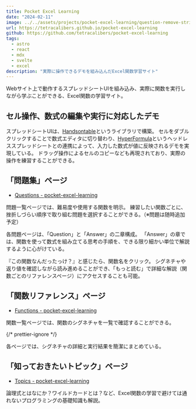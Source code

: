 ```yaml
---
title: Pocket Excel Learning
date: "2024-02-11"
image: ../../assets/projects/pocket-excel-learning/question-remove-string-2.png
url: https://tetracalibers.github.io/pocket-excel-learning
github: https://github.com/tetracalibers/pocket-excel-learning
tags:
  - astro
  - react
  - mdx
  - svelte
  - excel
description: "実際に操作できるデモを組み込んだExcel関数学習サイト"
---
```




Webサイト上で動作するスプレッドシートUIを組み込み、実際に関数を実行しながら学ぶことができる、Excel関数の学習サイト。

## セル操作、数式の編集や実行に対応したデモ

スプレッドシートUIは、[Handsontable](https://handsontable.com/)というライブラリで構築。
セルをダブルクリックすることで数式エディタに切り替わり、[HyperFormula](https://hyperformula.handsontable.com/)というヘッドレススプレッドシートとの連携によって、入力した数式が値に反映されるデモを実現している。
ドラッグ操作によるセルのコピーなども再現されており、実際の操作を練習することができる。

## 「問題集」ページ

- [Questions - pocket-excel-learning](https://tetracalibers.github.io/pocket-excel-learning/question/)

<ContentWithImage src={img_QuestionsTop}>

問題一覧ページでは、難易度や使用する関数を明示。
練習したい関数ごとに、挫折しづらい順序で取り組む問題を選択することができる。（※問題は随時追加予定）

</ContentWithImage>

<ContentWithImage src={img_QuestionPageTitleAndToc}>

各問題ページは、「Question」と「Answer」の二章構成。
「Answer」の章では、関数を使って数式を組み立てる思考の手順を、できる限り細かい単位で解説するように心がけている。

</ContentWithImage>

<ContentWithImage src={img_FnPopup}>

『この関数なんだったっけ？』と感じたら、関数名をクリック。
シグネチャや返り値を確認しながら読み進めることができ、「もっと読む」で詳細な解説（関数ごとのリファレンスページ）にアクセスすることも可能。

</ContentWithImage>

## 「関数リファレンス」ページ

- [Functions - pocket-excel-learning](https://tetracalibers.github.io/pocket-excel-learning/fn/)

<ContentWithImage src={img_FunctionsTop}>

関数一覧ページでは、関数のシグネチャを一覧で確認することができる。

</ContentWithImage>

{/* prettier-ignore */}
<ContentWithImage src={img_Vloopup}>

各ページでは、シグネチャの詳細と実行結果を簡潔にまとめている。

</ContentWithImage>

## 「知っておきたいトピック」ページ

- [Topics - pocket-excel-learning](https://tetracalibers.github.io/pocket-excel-learning/topic/)

<ContentWithImage src={img_TopicBoolean}>

論理式とはなにか？ワイルドカードとは？など、Excel関数の学習で避けては通れないプログラミングの基礎知識も解説。

</ContentWithImage>
